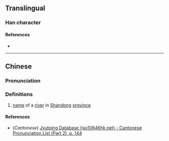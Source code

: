 {{character info/new}}
==Translingual==

===Han character===
{{Han char|rn=85|rad=水|as=12|sn=15|four=35116|canj=ELGM|ids=⿰氵畫}}

====References====
* {{Han ref|kx=0651.260|dkj=18316|dj=1061.270|hdz=31747.160|uh=6F85|ud=28549|bh=E645|bd=58949}}

----

==Chinese==
{{zh-forms}}

===Pronunciation===
{{zh-pron
|m=huà
|c=waa6
|mc=y
|oc=y
|ma=
|cat=pn
}}

===Definitions===
{{zh-hanzi}}

# [[name]] of a [[river]] in [[Shandong]] [[province]]

====References====
* (''Cantonese'') [http://www.iso10646hk.net/jp/document/download.jsp Jyutping Database (iso10646hk.net) - Cantonese Pronunciation List (Part 2), p. 144]